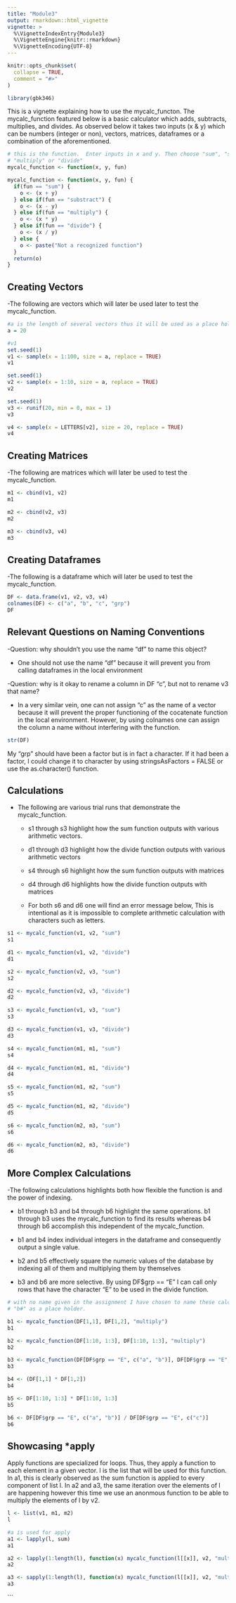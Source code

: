 ```yaml
---
title: "Module3"
output: rmarkdown::html_vignette
vignette: >
  %\VignetteIndexEntry{Module3}
  %\VignetteEngine{knitr::rmarkdown}
  %\VignetteEncoding{UTF-8}
---
```


```r
knitr::opts_chunk$set(
  collapse = TRUE,
  comment = "#>"
)
```

```r
library(gbk346)
```
This is a vignette explaining how to use the mycalc_functon. The mycalc_function featured below is a basic calculator which adds, subtracts, multiplies, and divides. As observed below it takes two inputs (x & y) which can be numbers (integer or non), vectors, matrices, dataframes or a combination of the aforementioned. 

```r
# this is the function.  Enter inputs in x and y. Then choose "sum", "subtract", 
# "multiply" or "divide"
mycalc_function <- function(x, y, fun)
```


```r
mycalc_function <- function(x, y, fun) {
  if(fun == "sum") {
    o <- (x + y)
  } else if(fun == "substract") {
    o <- (x - y)
  } else if(fun == "multiply") {
    o <- (x * y)
  } else if(fun == "divide") {
    o <- (x / y)
  } else {
    o <- paste("Not a recognized function")
  }
  return(o)
}
```

## Creating Vectors
  -The following are vectors which will later be used later to test the mycalc_function.
  
```r
#a is the length of several vectors thus it will be used as a place holder
a = 20

#v1
set.seed(1)
v1 <- sample(x = 1:100, size = a, replace = TRUE)
v1

set.seed(1)
v2 <- sample(x = 1:10, size = a, replace = TRUE)
v2

set.seed(1)
v3 <- runif(20, min = 0, max = 1)
v3

v4 <- sample(x = LETTERS[v2], size = 20, replace = TRUE) 
v4
```

## Creating Matrices
  -The following are matrices which will later be used to test the mycalc_function.
  
```r
m1 <- cbind(v1, v2)
m1

m2 <- cbind(v2, v3)
m2

m3 <- cbind(v3, v4)
m3
```

## Creating Dataframes 
  -The following is a dataframe which will later be used to test the mycalc_function.
  
```r
DF <- data.frame(v1, v2, v3, v4)
colnames(DF) <- c("a", "b", "c", "grp")
DF
```

## Relevant Questions on Naming Conventions

 -Question: why shouldn’t you use the name “df” to name this object?
  
  - One should not use the name "df" because it will prevent you from calling dataframes 
    in the local environment
    
  -Question: why is it okay to rename a column in DF “c”, but not to rename v3 that name?
  
  - In a very similar vein, one can not assign "c" as the name of a vector because it will prevent the 
  proper functioning of the cocatenate function in the local environment. However, by using 
  colnames one can assign the column a name without interfering with the function.
  
```r
str(DF)

```
  
My "grp" should have been a factor but is in fact a character. If it had been a factor,
I could change it to character by using stringsAsFactors = FALSE or use the as.character() function. 


## Calculations 
  - The following are various trial runs that demonstrate the mycalc_function. 
  
    - s1 through s3 highlight how the sum function outputs with various arithmetic vectors.
  
    - d1 through d3 highlight how the divide function outputs with various arithmetic vectors
  
    - s4 through s6 highlight how the sum function outputs with matrices
  
    - d4 through d6 highlights how the divide function outputs with matrices
  
    - For both s6 and d6 one will find an error message below, This is intentional as it is impossible to complete arithmetic calculation with characters such as letters.

```r

s1 <- mycalc_function(v1, v2, "sum")
s1

d1 <- mycalc_function(v1, v2, "divide")
d1

s2 <- mycalc_function(v2, v3, "sum")
s2

d2 <- mycalc_function(v2, v3, "divide")
d2

s3 <- mycalc_function(v1, v3, "sum")
s3

d3 <- mycalc_function(v1, v3, "divide")
d3

s4 <- mycalc_function(m1, m1, "sum")
s4

d4 <- mycalc_function(m1, m1, "divide")
d4

s5 <- mycalc_function(m1, m2, "sum")
s5

d5 <- mycalc_function(m1, m2, "divide")
d5

s6 <- mycalc_function(m2, m3, "sum")
s6

d6 <- mycalc_function(m2, m3, "divide")
d6
```

## More Complex Calculations

-The following calculations highlights both how flexible the function is and the power of indexing. 

- b1 through b3 and b4 through b6 highlight the same operations. b1 through b3 uses the mycalc_function to find its results whereas b4 through b6 accomplish this independent of the mycalc_function.

- b1 and b4 index individual integers in the dataframe and consequently output a single value.

- b2 and b5 effectively square the numeric values of the database by indexing all of them and multiplying them by themselves

- b3 and b6 are more selective. By using DF$grp == "E" I can call only rows that have the character "E" to be used in the divide function.


```r
# with no name given in the assignment I have chosen to name these calculations as 
# "b#" as a place holder.

b1 <- mycalc_function(DF[1,1], DF[1,2], "multiply")
b1

b2 <- mycalc_function(DF[1:10, 1:3], DF[1:10, 1:3], "multiply")
b2

b3 <- mycalc_function(DF[DF$grp == "E", c("a", "b")], DF[DF$grp == "E", c("c")], "divide")
b3

b4 <- (DF[1,1] * DF[1,2])
b4

b5 <- DF[1:10, 1:3] * DF[1:10, 1:3]
b5

b6 <- DF[DF$grp == "E", c("a", "b")] / DF[DF$grp == "E", c("c")] 
b6

```

## Showcasing *apply

Apply functions are specialized for loops. Thus, they apply a function to each element in a given vector. l is the list that will be used for this function. In a1, this is clearly observed as the sum function is applied to every component of list l. In a2 and a3, the same iteration over the elements of l are happening however this time we use an anonmous function to be able to multiply the elements of l by v2.


```r
l <- list(v1, m1, m2)
l

#a is used for apply
a1 <- lapply(l, sum)
a1

a2 <- lapply(1:length(l), function(x) mycalc_function(l[[x]], v2, "multiply"))
a2

a3 <- sapply(1:length(l), function(x) mycalc_function(l[[x]], v2, "multiply"))
a3
```

```

